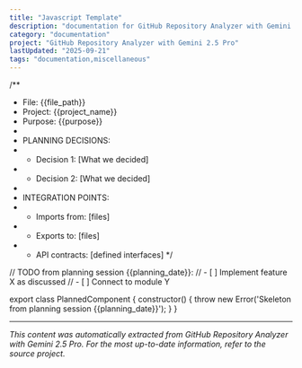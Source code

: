 ```yaml
---
title: "Javascript Template"
description: "documentation for GitHub Repository Analyzer with Gemini 2.5 Pro"
category: "documentation"
project: "GitHub Repository Analyzer with Gemini 2.5 Pro"
lastUpdated: "2025-09-21"
tags: "documentation,miscellaneous"
---
```


/**
 * File: {{file_path}}
 * Project: {{project_name}}
 * Purpose: {{purpose}}
 * 
 * PLANNING DECISIONS:
 * - Decision 1: [What we decided]
 * - Decision 2: [What we decided]
 * 
 * INTEGRATION POINTS:
 * - Imports from: [files]
 * - Exports to: [files]
 * - API contracts: [defined interfaces]
 */

// TODO from planning session {{planning_date}}:
// - [ ] Implement feature X as discussed
// - [ ] Connect to module Y

export class PlannedComponent {
  constructor() {
    throw new Error('Skeleton from planning session {{planning_date}}');
  }
}


---
*This content was automatically extracted from GitHub Repository Analyzer with Gemini 2.5 Pro. For the most up-to-date information, refer to the source project.*
